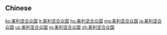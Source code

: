 ==Chinese==
{{zh-see|美利堅合眾國}}

[[ko:美利坚合众国]]
[[lt:美利坚合众国]]
[[hu:美利坚合众国]]
[[mg:美利坚合众国]]
[[ja:美利坚合众国]]
[[uz:美利坚合众国]]
[[ro:美利坚合众国]]
[[zh:美利坚合众国]]